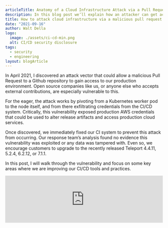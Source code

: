```yaml
---
articleTitle: Anatomy of a Cloud Infrastructure Attack via a Pull Request
description: In this blog post we’ll explain how an attacker can get access into a cloud environment by sending a malicious pull request.
title: How to attack cloud infrastructure via a malicious pull request
date: "2021-09-16"
author: Walt Della
logo:
  image: ./assets/ci-cd-min.png
  alt: CI/CD security disclosure
tags:
  - security
  - engineering
layout: blogArticle
---
```



In April 2021, I discovered an attack vector that could allow a malicious Pull Request to a Github repository to gain access to our
production environment. Open source companies like us, or anyone else who accepts external contributions, are especially vulnerable to this.

For the eager, the attack works by pivoting from a Kubernetes worker pod to the node itself, and from there exfiltrating credentials from
the CI/CD system. Critically, this vulnerability exposed production AWS credentials that could be used to alter release artifacts and access
production cloud services.

Once discovered, we immediately fixed our CI system to prevent this attack from occurring. Our response team’s analysis found no evidence
this vulnerability was exploited or any data was tampered with. Even so, we encourage customers to upgrade to the recently released Teleport
4.4.11, 5.2.4, 6.2.12, or 7.1.1.

In this post, I will walk through the vulnerability and focus on some key areas where we are improving our CI/CD tools and practices.

<iframe
  src="https://protocol.podigee.io/7-cloud-infrastructure-attack-via-a-pull-request/embed?context=external&theme=default"
  style="border: 0"
  border="0"
  marginTop="20px"
  height="150px"
  width="100%"
/>

## Context

Teleport is an open-source company; we maintain public GitHub repositories where the general public can interact with us and contribute
code. When a developer — whether internal or external — wants to contribute, they open a Pull Request (PR) and our Continuous Integration
(CI) system validates, builds, tests, and runs the contributed code.

By definition, running CI on Pull Requests is remote code execution: A contributor submits code and our CI system runs those contributions
on Teleport infrastructure. Automatically executing CI against unapproved PRs from external contributors was our first mistake. From that
initial remote code execution, we uncovered several isolation errors allowing a PR to escape its isolation mechanism and pivot to the Drone
server and its secrets.

## Technical details

To understand the attack, it is first helpful to understand Teleport’s former CI deployment. We deployed a [Drone
CI](https://github.com/drone/drone) instance and its jobs as pods inside a Kubernetes cluster. Drone Service pods, CI job pods, as well as
Release automation pods were configured to run with common scheduling parameters, resulting in a mix of workloads across homogenous nodes.

<BlogImage src="./assets/drone-diagram1.png" />

Within the above Kubernetes pods, our CI jobs run code in unprivileged containers. However, much of our automation is dependent on running
Docker commands for improved determinism and cross-platform development. For jobs that require Docker, we utilize a [privileged
docker-in-docker (DIND) sidecar container](https://docs.drone.io/pipeline/docker/examples/services/docker_dind/). Code running within the
unprivileged build container can talk to this DIND sidecar, allowing CI to use the same automation that developers run on their
workstations.

<BlogImage src="./assets/drone-diagram2.png" />

With this setup, an ill-intentioned Pull Request can request that DIND run a privileged container crafted to escape Docker’s sandbox. Using
[any number of privileged container escape techniques](https://www.google.com/search?q=privileged+docker+breakout), a Pull Request job could
use this privileged container inside DIND to escalate to root access on the node itself.

<BlogImage src="./assets/drone-diagram3.png" />

After the attack escapes to the root on the node, secrets from other pods on the same host can be harvested by inspecting container
environments. While not all pods are “lucky” enough to land on the same node as a Drone Server pod or a Release pod, due to the shared
scheduling parameters, it is a waiting game until a pod with valuable secrets is scheduled on a compromised node.

Exfiltrating secrets from the Drone Server pod is a juicy target to begin with. However, because our Drone instance served internal and
external CI/CD workflows across the company, the secrets it held could pivot to a wide array of critical infrastructure: release artifacts
for Teleport and Gravity, Teleport Cloud backend services, legacy billing infrastructure, private GitHub repositories and the web servers
backing this blog post.

## Response

We used this internally discovered vulnerability as an opportunity to practice our security incident response in a controlled manner. This
tests our processes and keeps employees' reflexes ready for a real incident. During this exercise, our incident response team completed the
following items:

### Mitigation

- Upon discovery, we immediately removed external contributors' ability to run unapproved CI jobs on our infrastructure via Drone’s “Disable
  Forks” setting.

### Analysis

- Our response team reviewed all PRs from external contributors to all affected Teleport repositories looking for injection of malicious
  code and found no evidence of an attempted attack. - We inspected metadata from AWS buckets hosting our release artifacts for any sign of
  change after initial publishing. Releases from Teleport 4.4 to the latest show no artifact updates post-release. Older, out-of-support
  release artifacts showed some deltas from our younger startup days, but none of these updates-after-publish occurred within the
  vulnerability window. - We examined all Teleport Cloud access via Drone accessible credentials and found no misuse.

### Remediation

- We formalized our critical security incident response policy.
- We rebuilt our Drone CI cluster, and retired the old cluster. While doing
  so, we:
  - Removed the ability to escalate from attacking a worker to attacking the service itself. Separate concerns now run in separate node
    pools.
  - Developed [a Drone extension](https://github.com/gravitational/drone-fork-approval-extension) that requires approval of PRs from
    forks.
- We rotated all affected credentials, including signing keys. If you use signed Mac binaries or our RPM/DEB repos, stay tuned for future
  updates about non-disruptively rolling our public signing keys.
- We educated our engineers about external PR validation and CI attacks.
- We added support for reproducible builds, so that our users can verify the integrity of artifacts by recompiling Teleport locally.
  ([teleport#7432](https://github.com/gravitational/teleport/pull/7432))
- We issued security releases for all supported versions of Teleport.
  ([7.1.1](https://github.com/gravitational/teleport/releases/tag/v7.1.1),
  [6.2.12](https://github.com/gravitational/teleport/releases/tag/v6.2.12),
  [5.2.4](https://github.com/gravitational/teleport/releases/tag/v5.2.4),
  [4.4.11](https://github.com/gravitational/teleport/releases/tag/v4.4.11))

In total, the vulnerability in our Drone configuration existed between May 4th, 2020 and April 22nd, 2021, with potentially exposed secrets
rotated by July 27, 2021.

### Prevention

In addition to the mitigation steps taken above, we continue to work on the following longer-term preventative items:

- We will split public-facing CI from release infrastructure and internal CI infrastructure.
  ([teleport#8268](https://github.com/gravitational/teleport/issues/8268))
- We will improve the audit trails and access controls for all
  release artifacts. (tracked internally)
- We will replace our use of privileged DIND as part of CI.
  ([teleport#8269](https://github.com/gravitational/teleport/issues/8269))
- We will improve our reproducible builds to include more artifact
  types and platforms. ([teleport#7889](https://github.com/gravitational/teleport/issues/7889))
- We will remove the ability for Teleport’s
  infrastructure to access employees’ private repositories, either [improving Drone’s GitHub
  integration](https://discourse.drone.io/t/allow-connecting-to-github-via-github-apps/9071) or investing in a different tool.
- We’re running
  a sandboxed re-creation of this vulnerability as an internal capture-the-flag to build awareness of the hazards of CI amongst employees.

If there are other critical items you’d like to see included in our response, please contact
[security@goteleport.com](mailto:security@goteleport.com).

## Advice to others

Based on our experience, here are three pieces of security advice to consider when deploying CI systems:

### Vet external contributions before running CI

Require a trusted party to read and approve untrusted code before running it. This may seem obvious; however, it is not default behavior for
many tools. GitHub Actions, for example, [lacked approval features in their initial
rollout](https://github.blog/2021-04-22-github-actions-update-helping-maintainers-combat-bad-actors/); Jenkins and Drone require plugins to
add this functionality.

When implementing approval, be careful to require re-verification each time the code changes, and avoid races related to fetching a git
branch or tag that could change between approval and execution.

### Reduce blast radius

Assume part of the system will be compromised at some point, and strive to keep the initial compromise from compromising the entire system.
For instance, the service and jobs cohabitate in the [default Jenkins setup](https://www.jenkins.io/doc/book/installing/linux/). This
creates a path from hacking a CI job to compromising the Jenkins service itself. Close this hole by [running jobs via agents on a separate
machine](https://www.jenkins.io/doc/book/security/controller-isolation/). If you use an orchestration substrate like Kubernetes, be sure to
separate at both the container and machine level. Contemporary containers aren’t a strong sandbox.

Furthermore, as the [recent Travis CI vulnerability](https://travis-ci.community/t/security-bulletin/12081) shows, CI vendor security
isolation is often insufficient (for example: separating release secrets vs PR secrets) . Examine all the secrets and access that a CI
system has as well as potential pivots. Consider the worst case for each workflow, and design to minimize impact.

<EmailSubscribeViolet />

### Review CI and release architecture for security

Often, CI is seen as a secondary function — especially at young companies — but the systems and habits established early may live on for
many years. Treat CI and release security the same as you would your product and customer’s security, they may be one and the same.

At Teleport, this means staffing full-time engineers, completing [Requests for
Discussion](https://github.com/gravitational/teleport/blob/master/rfd/0000-rfds.md) for significant changes, and hiring external security
experts to audit our CI, just as we do for our product.

## Wrap-up

We hope this write-up has been helpful — understanding how an open-source security company can make mistakes, proactively find issues, and
improve security posture. We learned much in the past months, and have substantial work ahead of us.

Although this vulnerability was not exploited in the wild and had no impact on customers, we choose to disclose it because transparency and
openness are core to our engineering team. Security is built on trust, and trust is built upon open communication.

If you have questions or concerns about how this vulnerability impacts your use of Teleport or if you know of other vulnerabilities at
Teleport, please contact [security@goteleport.com](mailto:security@goteleport.com).

_Thanks to Kevin N., Russell J., Gus L, and Adam G. for their contributions to this post._
